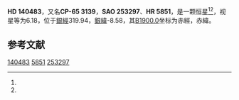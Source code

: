 {{Starbox begin
| name = HD 140483
}}
{{Starbox observe
| epoch = [[J2000.0|J2000.0]]
| constell = {{星座名待查}}<ref name=SIMBAD>{{cite web
 | url=http://simbad.u-strasbg.fr/simbad/sim-id?Ident=HR+5851
 | title=Pulsating variable Star
 | publisher=Centre de Données astronomiques de Strasbourg
 | work=SIMBAD
 | accessdate=2012-07-13
 | archive-date=2016-03-16
 | archive-url=https://web.archive.org/web/20160316221017/http://simbad.u-strasbg.fr/simbad/sim-id?Ident=HR+5851
 | dead-url=no
 }}</ref><ref name=DATA>{{cite web
 | url=http://vizier.u-strasbg.fr/viz-bin/VizieR-5?-out.add=.&-source=5050&-corr=PK=HR&-out.max=9999&HR=5851
 | title=VizieR Detailed Page
 | accessdate=2012-07-13
 | archive-date=2019-02-16
 | archive-url=https://web.archive.org/web/20190216084403/http://vizier.u-strasbg.fr/viz-bin/VizieR-5?-out.add=.&-source=5050&-corr=PK=HR&-out.max=9999&HR=5851
 | dead-url=no
 }}</ref>
| 星官 = 
| ra = {{RA|15|47|53.6}}<ref name=SIMBAD /><ref name=DATA />
| dec = {{DEC|-65|26|33}}<ref name=SIMBAD /><ref name=DATA />
| appmag_v = 6.18<ref name=SIMBAD /><ref name=DATA />
}}
{{Starbox character
| class = A5III-IV<ref name=SIMBAD /><ref name=DATA />
| b-v = 0.22<ref name=SIMBAD /><ref name=DATA />
| u-b = 0.1<ref name=SIMBAD /><ref name=DATA />
| r-i = <ref name=SIMBAD /><ref name=DATA />
| variable = 
}}
{{Starbox astrometry
| radial_v = 0.1
| prop_mo_ra = -30
| parallax = 
| p_error = 
}}
{{Starbox catalog
| names =CP-65 3139，[[SAO星表|SAO]] 253297，[[HD星表|HD]] 140483，[[HR星表|HR]] 5851}}
{{Starbox reference |Simbad=HR+5851}}
{{Starbox end}}

'''HD 140483'''，又名'''CP-65 3139'''，'''SAO 253297'''、'''HR 5851'''，是一颗恒星<ref name=SIMBAD /><ref name=DATA />，视星等为6.18，位于[[銀道座標系|銀經]]319.94，[[銀道座標系|銀緯]]-8.58，其[[B1900.0|B1900.0]]坐标为赤經{{RA|15|38|46}}，赤緯{{DEC|-65|-8.58|43}}。

== 参考文献 ==
{{reflist}}

{{star-stub}}

[[Category:HD和HDE天體|140483]]
[[Category:HR天體|5851]]
[[Category:SAO天體|253297]]